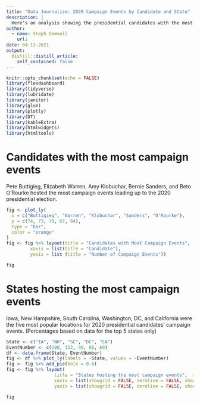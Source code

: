 ```yaml
---
title: "Data Journalism: 2020 Campaign Events by Candidate and State"
description: |
  Here's an analysis showing the presidential candidates with the most campaign events during the 2020 election, in addition to a breakdown of the top 5 states where candidates hosted the most events.
author:
  - name: Steph Gemmell
    url: 
date: 04-13-2021
output:
  distill::distill_article:
    self_contained: false
---
```



```r

knitr::opts_chunk$set(echo = FALSE)
library(flexdashboard)
library(tidyverse)
library(lubridate)
library(janitor)
library(glue)
library(plotly)
library(DT)
library(kableExtra)
library(htmlwidgets)
library(htmltools)
```


Candidates with the most campaign events
=====================================
Pete Buttigieg, Elizabeth Warren, Amy Klobuchar, Bernie Sanders, and Beto O'Rourke hosted the most campaign events leading up to the 2020 presidential election.

```r
fig <- plot_ly(
  x = c("Buttigieg", "Warren", "Klobuchar", "Sanders", "O'Rourke"),
  y = c(74, 73, 70, 67, 64),
  type = "bar",
  color = "orange"
)
fig <- fig %>% layout(title = "Candidates with Most Campaign Events",
         xaxis = list(title = "Candidate"),
         yaxis = list (title = "Number of Campaign Events"))

fig
```

States hosting the most campaign events
=====================================
Iowa, New Hampshire, South Carolina, Washington, DC, and California were the five most popular locations for 2020 presidential candidates' campaign events. 
(Percentages based on data for the top 5 states only)

```r
State <- c("IA", "NH", "SC", "DC", "CA")
EventNumber <- c(200, 132, 90, 86, 69)
df <- data.frame(State, EventNumber)
fig <- df %>% plot_ly(labels = ~State, values = ~EventNumber)
fig <- fig %>% add_pie(hole = 0.6)
fig <- fig %>% layout(
                  title = "States hosting the most campaign events",  showlegend = F,
                  xaxis = list(showgrid = FALSE, zeroline = FALSE, showticklabels = FALSE),
                  yaxis = list(showgrid = FALSE, zeroline = FALSE, showticklabels = FALSE))

fig
```